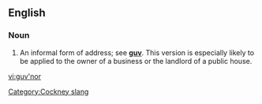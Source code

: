 ==English==

===Noun===
{{en-noun|-}}

# {{context|UK}} An informal form of address; see '''[[guv]]'''. This version is especially likely to be applied to the owner of a business or the landlord of a public house.

[[Category:Cockney slang]]

[[vi:guv'nor]]